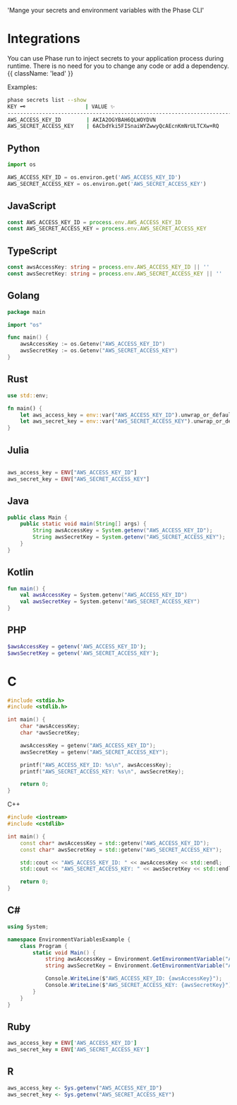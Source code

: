 
  'Mange your secrets and environment variables with the Phase CLI'

<HeroPattern />

# Integrations 

You can use Phase run to inject secrets to your application process during runtime. There is no need for you to change any code or add a dependency. {{ className: 'lead' }}

Examples:

```bash
phase secrets list --show
KEY 🗝️                   | VALUE ✨
--------------------------------------------------------------------------------------
AWS_ACCESS_KEY_ID        | AKIA2OGYBAH6QLWOYDVN
AWS_SECRET_ACCESS_KEY    | 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
```

## Python

```python
import os

AWS_ACCESS_KEY_ID = os.environ.get('AWS_ACCESS_KEY_ID')
AWS_SECRET_ACCESS_KEY = os.environ.get('AWS_SECRET_ACCESS_KEY')
```

## JavaScript

```js
const AWS_ACCESS_KEY_ID = process.env.AWS_ACCESS_KEY_ID
const AWS_SECRET_ACCESS_KEY = process.env.AWS_SECRET_ACCESS_KEY
```

## TypeScript

```typescript
const awsAccessKey: string = process.env.AWS_ACCESS_KEY_ID || ''
const awsSecretKey: string = process.env.AWS_SECRET_ACCESS_KEY || ''
```

## Golang

```go
package main

import "os"

func main() {
    awsAccessKey := os.Getenv("AWS_ACCESS_KEY_ID")
    awsSecretKey := os.Getenv("AWS_SECRET_ACCESS_KEY")
}
```

## Rust

```rust
use std::env;

fn main() {
    let aws_access_key = env::var("AWS_ACCESS_KEY_ID").unwrap_or_default();
    let aws_secret_key = env::var("AWS_SECRET_ACCESS_KEY").unwrap_or_default();
}

```

## Julia

```julia

aws_access_key = ENV["AWS_ACCESS_KEY_ID"]
aws_secret_key = ENV["AWS_SECRET_ACCESS_KEY"]

```

## Java

```java
public class Main {
    public static void main(String[] args) {
        String awsAccessKey = System.getenv("AWS_ACCESS_KEY_ID");
        String awsSecretKey = System.getenv("AWS_SECRET_ACCESS_KEY");
    }
}

```

## Kotlin

```kotlin
fun main() {
    val awsAccessKey = System.getenv("AWS_ACCESS_KEY_ID")
    val awsSecretKey = System.getenv("AWS_SECRET_ACCESS_KEY")
}

```

## PHP

```php
$awsAccessKey = getenv('AWS_ACCESS_KEY_ID');
$awsSecretKey = getenv('AWS_SECRET_ACCESS_KEY');

```

# C

```c
#include <stdio.h>
#include <stdlib.h>

int main() {
    char *awsAccessKey;
    char *awsSecretKey;

    awsAccessKey = getenv("AWS_ACCESS_KEY_ID");
    awsSecretKey = getenv("AWS_SECRET_ACCESS_KEY");

    printf("AWS_ACCESS_KEY_ID: %s\n", awsAccessKey);
    printf("AWS_SECRET_ACCESS_KEY: %s\n", awsSecretKey);

    return 0;
}

```

C++

```cpp
#include <iostream>
#include <cstdlib>

int main() {
    const char* awsAccessKey = std::getenv("AWS_ACCESS_KEY_ID");
    const char* awsSecretKey = std::getenv("AWS_SECRET_ACCESS_KEY");

    std::cout << "AWS_ACCESS_KEY_ID: " << awsAccessKey << std::endl;
    std::cout << "AWS_SECRET_ACCESS_KEY: " << awsSecretKey << std::endl;

    return 0;
}
```

## C#

```c#
using System;

namespace EnvironmentVariablesExample {
    class Program {
        static void Main() {
            string awsAccessKey = Environment.GetEnvironmentVariable("AWS_ACCESS_KEY_ID");
            string awsSecretKey = Environment.GetEnvironmentVariable("AWS_SECRET_ACCESS_KEY");

            Console.WriteLine($"AWS_ACCESS_KEY_ID: {awsAccessKey}");
            Console.WriteLine($"AWS_SECRET_ACCESS_KEY: {awsSecretKey}");
        }
    }
}
```

## Ruby

```rb
aws_access_key = ENV['AWS_ACCESS_KEY_ID']
aws_secret_key = ENV['AWS_SECRET_ACCESS_KEY']
```

## R

```r
aws_access_key <- Sys.getenv("AWS_ACCESS_KEY_ID")
aws_secret_key <- Sys.getenv("AWS_SECRET_ACCESS_KEY")
```
